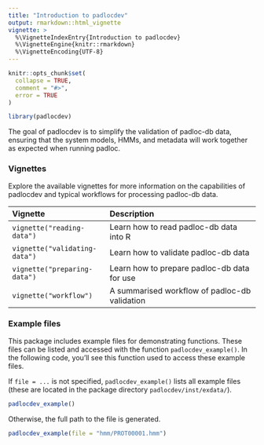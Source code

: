 ```yaml
---
title: "Introduction to padlocdev"
output: rmarkdown::html_vignette
vignette: >
  %\VignetteIndexEntry{Introduction to padlocdev}
  %\VignetteEngine{knitr::rmarkdown}
  %\VignetteEncoding{UTF-8}
---
```


```r
knitr::opts_chunk$set(
  collapse = TRUE,
  comment = "#>",
  error = TRUE
)
```

```r
library(padlocdev)
```

The goal of padlocdev is to simplify the validation of padloc-db data, 
ensuring that the system models, HMMs, and metadata will work together as 
expected when running padloc.

### Vignettes

Explore the available vignettes for more information on the capabilities of 
padlocdev and typical workflows for processing padloc-db data.

| Vignette                      | Description |
|:------------------------------|:----------------------------------------------|
| `vignette("reading-data")`    | Learn how to read padloc-db data into R       |
| `vignette("validating-data")` | Learn how to validate padloc-db data          |
| `vignette("preparing-data")`  | Learn how to prepare padloc-db data for use   |
| `vignette("workflow")`        | A summarised workflow of padloc-db validation | 

### Example files

This package includes example files for demonstrating functions. These files
can be listed and accessed with the function `padlocdev_example()`. In the
following code, you'll see this function used to access these example files.

If `file = ...` is not specified, `padlocdev_example()` lists all example files 
(these are located in the package directory `padlocdev/inst/exdata/`).

```r
padlocdev_example()
```

Otherwise, the full path to the file is generated.

```r
padlocdev_example(file = "hmm/PROT00001.hmm")
```
